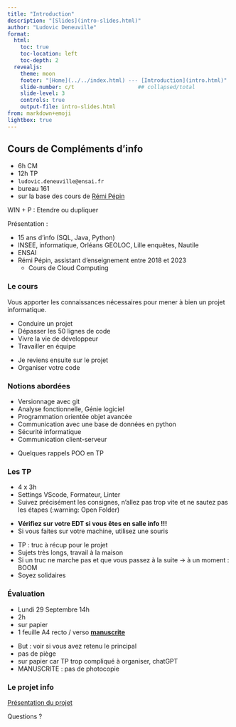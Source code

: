 ```yaml
---
title: "Introduction"
description: "[Slides](intro-slides.html)"
author: "Ludovic Deneuville"
format: 
  html:
    toc: true
    toc-location: left
    toc-depth: 2
  revealjs:
    theme: moon
    footer: "[Home](../../index.html) --- [Introduction](intro.html)"
    slide-number: c/t                    ## collapsed/total
    slide-level: 3
    controls: true
    output-file: intro-slides.html
from: markdown+emoji
lightbox: true
---
```


## Cours de Compléments d'info

- 6h CM
- 12h TP
- `ludovic.deneuville@ensai.fr`
- bureau 161
- sur la base des cours de [Rémi Pépin](https://github.com/HealerMikado){target="_blank"}

:::{.notes}
WIN + P : Etendre ou dupliquer

Présentation :

- 15 ans d'info (SQL, Java, Python)
- INSEE, informatique, Orléans GEOLOC, Lille enquêtes, Nautile
- ENSAI
- Rémi Pépin, assistant d'enseignement entre 2018 et 2023
  - Cours de Cloud Computing
:::

### Le cours

::: {.callout-tip title="But du cours"}
Vous apporter les connaissances nécessaires pour mener à bien un projet informatique.
:::

- Conduire un projet
- Dépasser les 50 lignes de code
- Vivre la vie de développeur
- Travailler en équipe

:::{.notes}
- Je reviens ensuite sur le projet
- Organiser votre code
:::

### Notions abordées

- Versionnage avec git
- Analyse fonctionnelle, Génie logiciel
- Programmation orientée objet avancée
- Communication avec une base de données en python
- Sécurité informatique
- Communication client-serveur

:::{.notes}
- Quelques rappels POO en TP
:::

### Les TP

- 4 x 3h
- Settings VScode, Formateur, Linter
- Suivez précisément les consignes, n'allez pas trop vite et ne sautez pas les étapes (:warning: Open Folder)

::: {.callout-warning}
- **Vérifiez sur votre EDT si vous êtes en salle info !!!**
- Si vous faites sur votre machine, utilisez une souris
:::



:::{.notes}
- TP : truc à récup pour le projet
- Sujets très longs, travail à la maison
- Si un truc ne marche pas et que vous passez à la suite -> à un moment : BOOM
- Soyez solidaires

:::

### Évaluation

- Lundi 29 Septembre 14h
- 2h
- sur papier
- 1 feuille A4 recto / verso **[manuscrite]{.underline}**

:::{.notes}
- But : voir si vous avez retenu le principal
- pas de piège
- sur papier car TP trop compliqué à organiser, chatGPT
- MANUSCRITE : pas de photocopie
:::

### Le projet info

[Présentation du projet](../projet/presentation-eleves.html){target="_blank"}

:::{.notes}
Questions ?
:::